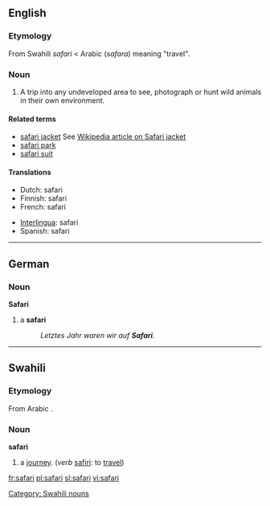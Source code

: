 ==English==

===Etymology===
From Swahili ''safari'' < Arabic {{ARchar|[[سفر]]}} (''safara'') meaning "travel".

===Noun===
{{en-noun-reg}}

# A trip into any undeveloped area to see, photograph or hunt wild animals in their own environment.

====Related terms====
*[[safari jacket]] See [[:w:Safari_jacket|Wikipedia article on Safari jacket]]
*[[safari park]]
*[[safari suit]]

====Translations====
{{top}}
*Dutch: safari
*Finnish: safari
*French: safari {{m}}
{{mid}}
*[[Interlingua]]: safari
*Spanish: safari
{{bottom}}

----

==German==
===Noun===
'''Safari''' {{f}}
# a '''safari'''
#:''Letztes Jahr waren wir auf '''Safari'''.''

----

==Swahili==
===Etymology===
From Arabic {{ARchar|[[سفر]]}}.
===Noun===
'''safari'''

# a [[journey]]. (''verb'' [[safiri]]: to [[travel]])

[[Category: Swahili nouns]]

[[fr:safari]]
[[pl:safari]]
[[sl:safari]]
[[vi:safari]]